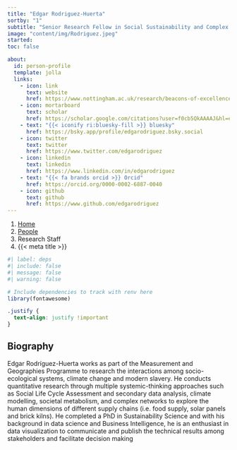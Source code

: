 ```yaml
---
title: "Edgar Rodriguez-Huerta"
sortby: "1"
subtitle: "Senior Research Fellow in Social Sustainability and Complex Systems"
image: "content/img/Rodriguez.jpeg"
started: 
toc: false

about:
  id: person-profile
  template: jolla
  links:
    - icon: link
      text: website
      href: https://www.nottingham.ac.uk/research/beacons-of-excellence/rights-lab/our-team/edgar-rodríguez-huerta/index.aspx
    - icon: mortarboard
      text: scholar
      href: https://scholar.google.com/citations?user=f0cb5QkAAAAJ&hl=en
    - text: "{{< iconify ri:bluesky-fill >}} bluesky"
      href: https://bsky.app/profile/edgarodriguez.bsky.social   
    - icon: twitter
      text: twitter
      href: https://www.twitter.com/edgarodriguez
    - icon: linkedin
      text: linkedin
      href: https://www.linkedin.com/in/edgarodriguez
    - text: "{{< fa brands orcid >}} Orcid"
      href: https://orcid.org/0000-0002-6887-0040         
    - icon: github
      text: github
      href: https://www.github.com/edgarodriguez
---
```


```{=html}
<nav aria-label="breadcrumb">
  <ol class="breadcrumb">
    <li class="breadcrumb-item"><a href="../../index.html">Home</a></li>
    <li class="breadcrumb-item"><a href="../../people.html">People</a></li>
    <li class="breadcrumb-item active">Research Staff</li>
    <li class="breadcrumb-item active" aria-current="page">{{< meta title >}}</li>
  </ol>
</nav>
```

:::{#person-profile}
:::

```r
#| label: deps
#| include: false
#| message: false
#| warning: false

# Include dependencies to track with renv here
library(fontawesome)
```

```css
.justify {
  text-align: justify !important
}
```

::: {.justify}

## Biography
Edgar Rodríguez-Huerta works as part of the Measurement and Geographies Programme to research the interactions among socio-ecological systems, climate change and modern slavery. He conducts quantitative research through multiple systemic-thinking approaches such as Social Life Cycle Assessment and secondary data analysis, climate modelling, societal metabolism, and complex networks to explore the human dimensions of different supply chains (i.e. food supply, solar panels and brick kilns). He completed a PhD in Sustainability Science and with his background in data science and Business Intelligence, he is an enthusiast in data visualization to communicate and publish the technical results among stakeholders and facilitate decision making

:::
